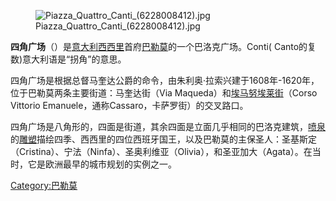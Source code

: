 {{expand language|it}}
{{Unreferenced|time=2018-08-28T08:15:02+00:00}}

{{coord|38|06|57|N|13|21|41|E|region:IT-PA_type:landmark_source:dewiki|display=title}}
[[Image:Piazza_Quattro_Canti_(6228008412).jpg|thumb]]

'''四角广场'''（{{lang-it|''Quattro Canti''}}）是[[意大利|意大利]][[西西里|西西里]]首府[[巴勒莫|巴勒莫]]的一个巴洛克广场。Conti( Canto的复数)意大利语是“拐角”的意思。

四角广场是根据总督马奎达公爵的命令，由朱利奥·拉索兴建于1608年-1620年，位于巴勒莫两条主要街道：马奎达街（Via Maqueda）和[[卡萨罗街|埃马努埃莱街]]（Corso Vittorio Emanuele，通称Cassaro，卡萨罗街）的交叉路口。

四角广场是八角形的，四面是街道，其余四面是立面几乎相同的巴洛克建筑，[[喷泉|喷泉]]的[[雕塑|雕塑]]描绘四季、西西里的四位西班牙国王，以及巴勒莫的主保圣人：圣基斯定（Cristina）、宁法（Ninfa）、圣奥利维亚（Olivia），和圣亚加大（Agata）。在当时，它是欧洲最早的城市规划的实例之一。

{{DEFAULTSORT:Quattro Canti}}
[[Category:巴勒莫|Category:巴勒莫]]
